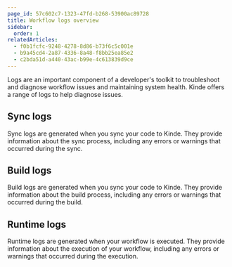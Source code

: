 ```yaml
---
page_id: 57c602c7-1323-47fd-b268-53900ac89728
title: Workflow logs overview
sidebar:
  order: 1
relatedArticles:
  - f0b1fcfc-9248-4278-8d86-b73f6c5c001e
  - b9a45cd4-2a87-4336-8a48-f8bb25ea85e2
  - c2bda51d-a440-43ac-b99e-4c613839d9ce
---
```


Logs are an important component of a developer's toolkit to troubleshoot and diagnose workflow issues and maintaining system health. Kinde offers a range of logs to help diagnose issues.

## Sync logs

Sync logs are generated when you sync your code to Kinde. They provide information about the sync process, including any errors or warnings that occurred during the sync.

## Build logs

Build logs are generated when you sync your code to Kinde. They provide information about the build process, including any errors or warnings that occurred during the build.

## Runtime logs

Runtime logs are generated when your workflow is executed. They provide information about the execution of your workflow, including any errors or warnings that occurred during the execution.
